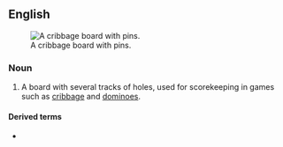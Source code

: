 ==English==
[[File:120-hole cribbage board.jpg|thumb|right|A cribbage board with pins.]]

===Noun===
{{en-noun}}

# A board with several tracks of holes, used for scorekeeping in games such as [[cribbage]] and [[dominoes]].

====Derived terms====
* {{l|en|crib board}}